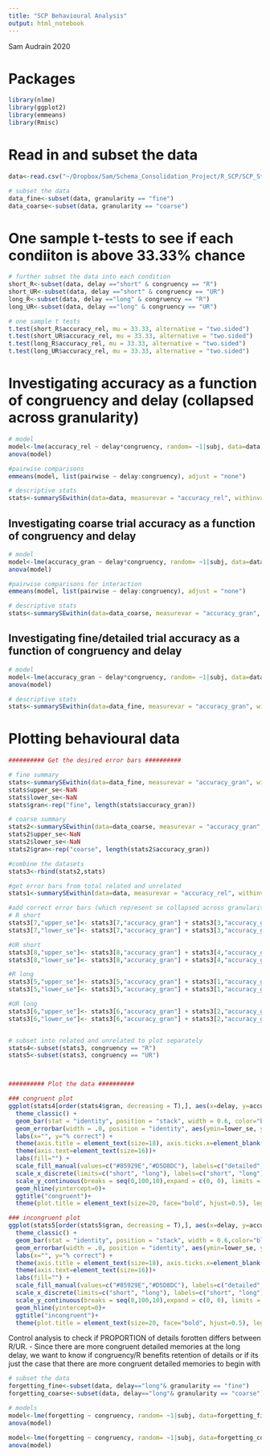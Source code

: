 ```yaml
---
title: "SCP Behavioural Analysis"
output: html_notebook
---
```

Sam Audrain 2020

# Packages
```r
library(nlme)
library(ggplot2)
library(emmeans)
library(Rmisc)
```

# Read in and subset the data
```r
data<-read.csv("~/Dropbox/Sam/Schema_Consolidation_Project/R_SCP/SCP_StatsModels_clean/SCP_behavioural_data.csv")

# subset the data
data_fine<-subset(data, granularity == "fine")
data_coarse<-subset(data, granularity == "coarse")

```

# One sample t-tests to see if each condiiton is above 33.33% chance
```r
# further subset the data into each condition 
short_R<-subset(data, delay =="short" & congruency == "R")
short_UR<-subset(data, delay =="short" & congruency == "UR")
long_R<-subset(data, delay =="long" & congruency == "R")
long_UR<-subset(data, delay =="long" & congruency == "UR")

# one sample t tests
t.test(short_R$accuracy_rel, mu = 33.33, alternative = "two.sided")
t.test(short_UR$accuracy_rel, mu = 33.33, alternative = "two.sided")
t.test(long_R$accuracy_rel, mu = 33.33, alternative = "two.sided")
t.test(long_UR$accuracy_rel, mu = 33.33, alternative = "two.sided")

```

# Investigating accuracy as a function of congruency and delay (collapsed across granularity)
```r
# model 
model<-lme(accuracy_rel ~ delay*congruency, random= ~1|subj, data=data, na.action=na.omit)
anova(model)

#pairwise comparisons 
emmeans(model, list(pairwise ~ delay:congruency), adjust = "none") 

# descriptive stats
stats<-summarySEwithin(data=data, measurevar = "accuracy_rel", withinvars = c("delay","congruency"), idvar = "subj", na.rm=TRUE)

```

## Investigating coarse trial accuracy as a function of congruency and delay
```r
# model
model<-lme(accuracy_gran ~ delay*congruency, random= ~1|subj, data=data_coarse, na.action=na.omit)
anova(model)

#pairwise comparisons for interaction 
emmeans(model, list(pairwise ~ delay:congruency), adjust = "none") 

# descriptive stats
stats<-summarySEwithin(data=data_coarse, measurevar = "accuracy_gran", withinvars = c("delay","congruency"), idvar = "subj", na.rm=TRUE)

```

## Investigating fine/detailed trial accuracy as a function of congruency and delay
```r
# model 
model<-lme(accuracy_gran ~ delay*congruency, random= ~1|subj, data=data_fine, na.action=na.omit)
anova(model)

# descriptive stats
stats<-summarySEwithin(data=data_fine, measurevar = "accuracy_gran", withinvars = c("delay","congruency"), idvar = "subj", na.rm=TRUE)

```


# Plotting behavioural data
```r

########## Get the desired error bars ##########

# fine summary 
stats<-summarySEwithin(data=data_fine, measurevar = "accuracy_gran", withinvars = c("delay","congruency"), idvar = "subj", na.rm=TRUE)
stats$upper_se<-NaN
stats$lower_se<-NaN
stats$gran<-rep("fine", length(stats$accuracy_gran))

# coarse summary
stats2<-summarySEwithin(data=data_coarse, measurevar = "accuracy_gran", withinvars = c("delay","congruency"), idvar = "subj", na.rm=TRUE)
stats2$upper_se<-NaN
stats2$lower_se<-NaN
stats2$gran<-rep("coarse", length(stats2$accuracy_gran))

#combine the datasets 
stats3<-rbind(stats2,stats)

#get error bars from total related and unrelated 
stats1<-summarySEwithin(data=data, measurevar = "accuracy_rel", withinvars = c("delay","congruency"), idvar = "subj", na.rm=TRUE)

#add correct error bars (which represent se collapsed across granularity) to the datset 
# R short 
stats3[7,"upper_se"]<- stats3[7,"accuracy_gran"] + stats3[3,"accuracy_gran"] + stats1[3,"se"]
stats3[7,"lower_se"]<- stats3[7,"accuracy_gran"] + stats3[3,"accuracy_gran"] - stats1[3,"se"]

#UR short
stats3[8,"upper_se"]<- stats3[8,"accuracy_gran"] + stats3[4,"accuracy_gran"] + stats1[4,"se"]
stats3[8,"lower_se"]<- stats3[8,"accuracy_gran"] + stats3[4,"accuracy_gran"] - stats1[4,"se"]

#R long
stats3[5,"upper_se"]<- stats3[5,"accuracy_gran"] + stats3[1,"accuracy_gran"] + stats1[1,"se"]
stats3[5,"lower_se"]<- stats3[5,"accuracy_gran"] + stats3[1,"accuracy_gran"] - stats1[1,"se"]

#UR long
stats3[6,"upper_se"]<- stats3[6,"accuracy_gran"] + stats3[2,"accuracy_gran"] + stats1[2,"se"]
stats3[6,"lower_se"]<- stats3[6,"accuracy_gran"] + stats3[2,"accuracy_gran"] - stats1[2,"se"]


# subset into related and unrelated to plot separately 
stats4<-subset(stats3, congruency == "R")
stats5<-subset(stats3, congruency == "UR") 



########## Plot the data ##########

### congruent plot 
ggplot(stats4[order(stats4$gran, decreasing = T),], aes(x=delay, y=accuracy_gran, fill=factor(gran, levels=c("fine","coarse")))) + 
  theme_classic() +
  geom_bar(stat = "identity", position = "stack", width = 0.6, color="black") + 
  geom_errorbar(width = .0, position = "identity", aes(ymin=lower_se, ymax=upper_se))+
  labs(x="", y="% correct") +
  theme(axis.title = element_text(size=18), axis.ticks.x=element_blank()) +
  theme(axis.text=element_text(size=16))+
  labs(fill="") +
  scale_fill_manual(values=c("#85929E","#D5D8DC"), labels=c("detailed","coarse"))+ ## for manuscript
  scale_x_discrete(limits=c("short", "long"), labels=c("short", "long"))+
  scale_y_continuous(breaks = seq(0,100,10),expand = c(0, 0), limits = c(0,100))+
  geom_hline(yintercept=0)+
  ggtitle("congruent")+
  theme(plot.title = element_text(size=20, face="bold", hjust=0.5), legend.text=element_text(size=16), legend.position = "bottom")

### incongruent plot 
ggplot(stats5[order(stats5$gran, decreasing = T),], aes(x=delay, y=accuracy_gran, fill=factor(gran, levels=c("fine","coarse")))) + 
  theme_classic() +
  geom_bar(stat = "identity", position = "stack", width = 0.6,color="black") + 
  geom_errorbar(width = .0, position = "identity", aes(ymin=lower_se, ymax=upper_se))+
  labs(x="", y="% correct") +
  theme(axis.title = element_text(size=18), axis.ticks.x=element_blank()) +
  theme(axis.text=element_text(size=16))+
  labs(fill="") +
  scale_fill_manual(values=c("#85929E","#D5D8DC"), labels=c("detailed","coarse"))+ ## manuscript 
  scale_x_discrete(limits=c("short", "long"), labels=c("short", "long"))+
  scale_y_continuous(breaks = seq(0,100,10),expand = c(0, 0), limits = c(0,100))+
  geom_hline(yintercept=0)+
  ggtitle("incongruent")+
  theme(plot.title = element_text(size=20, face="bold", hjust=0.5), legend.text=element_text(size=16), legend.position = "bottom")

```


Control analysis to check if PROPORTION of details forotten differs between R/UR. 
- Since there are more congruent detailed memories at the long delay, we want to know if congruency/R benefits retention of details or if its just the case that there are more congruent detailed memories to begin with 
```r
# subset the data
forgetting_fine<-subset(data, delay=="long"& granularity == "fine")
forgetting_coarse<-subset(data, delay=="long"& granularity == "coarse")

# models
model<-lme(forgetting ~ congruency, random= ~1|subj, data=forgetting_fine, na.action=na.omit)
anova(model)

model<-lme(forgetting ~ congruency, random= ~1|subj, data=forgetting_coarse, na.action=na.omit)
anova(model)

```




